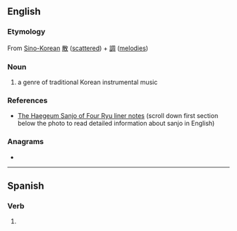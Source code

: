 {{see also|sanjō|sanjó}}
==English==

===Etymology===
From [[Sino-Korean]] [[散]] ([[scattered]]) + [[調]] ([[melodies]])

===Noun===
{{wikipedia|Sanjo (music)}}
{{en-noun|-}}

# a genre of traditional Korean instrumental music

===References===
* [http://www.gugakcd.com/shop/?doc=cart/item.php&it_id=TOPCD014 The Haegeum Sanjo of Four Ryu liner notes] (scroll down first section below the photo to read detailed information about sanjo in English)

{{attention|ko}}

===Anagrams===
* {{anagrams|en|a=ajnos|Jason|Jonas|Sonja}}

----

==Spanish==

===Verb===
{{head|es|verb form}}

# {{es-verb form of|ending=ar|mood=indicative|tense=present|pers=1|number=singular|sanjar}}